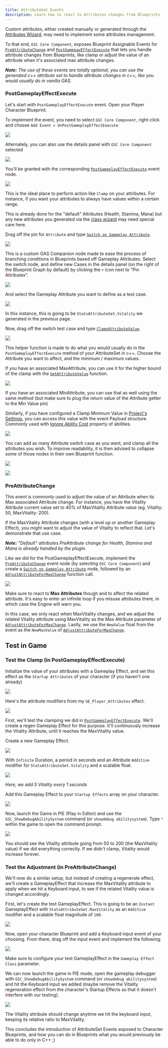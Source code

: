 ```yaml
---
title: AttributeSet Events
description: Learn how to react to Attributes changes from Blueprints
---
```


Custom attributes, either created manually or generated through the [Attributes Wizard](/gameplay-attributes), may need to implement some attributes management.

To that end, `GSC Core Component`, exposes Blueprint Assignable Events for [`PreAttributeChange`](https://github.com/tranek/GASDocumentation#concepts-as-preattributechange) and [`PostGamepayEffectExecute`](https://github.com/tranek/GASDocumentation#concepts-as-postgameplayeffectexecute) that lets you handle attribute changes from Blueprints, like clamp or adjust the value of an attribute when it's associated max attribute changes.

***Note:*** *The use of these events are totally optional, you can use the generated c++ attribute set to handle attribute changes in c++, like you would usually do in vanilla GAS.*

### PostGameplayEffectExecute

Let's start with `PostGameplayEffectExecute` event. Open your Player Character Blueprint.

To implement the event, you need to select `GSC Core Component`, right-click and choose `Add Event > OnPostGameplayEffectExecute`

![](component_add_event.png)

Alternately, you can also use the details panel with `GSC Core Component` selected

![](component_add_event_details_panel.png)

You'll be granted with the corresponding [`PostGameplayEffectExecute`](/api/gsc-core-component/##onpostgameplayeffectexecute) event node.

![](execute_node.png)

This is the ideal place to perform action like `Clamp` on your attributes. For instance, if you want your attributes to always have values within a certain range.

This is already done for the "default" Attributes (Health, Stamina, Mana) but any new attributes you generated via the [class wizard](/gameplay-attributes/#add-attributeset-c-class-wizard) may need special care here.

Drag off the pin for `Attribute` and type [`Switch on Gameplay Attribute`](api/gsck-2-node-switch-gameplay-attribute/).

![](switch-on-attribute.png)

This is a custom GAS Companion node made to ease the process of branching conditions in Blueprints based off Gameplay Attributes. Select the switch node, and define new Cases in the details panel (on the right of the Blueprint Graph by default) by clicking the `+` icon next to "Pin Attributes".

![](switch-details.png)

And select the Gameplay Attribute you want to define as a test case.

![](switch-details-vitality.png)

In this instance, this is going to be `StatsAttributeSet.Vitality` we generated in the previous page.

Now, drag off the switch test case and type [`ClampAttributeValue`](/api/gsc-core-component/#getattributevalue).

![](component_clamp.png)

This helper function is made to do what you would usually do in the `PostGameplayEffectExecute` method of your AttributeSet in c++. Choose the Attribute you want to affect, and the minimum / maximum values.

If you have an associated MaxAttribute, you can use it for the higher bound of the clamp with the [`GetAttributeValue`](/api/gsc-core-component/#getattributevalue) function.

![](component_clamp_max_attribute.png)

If you have an associated MinAttribute, you can use that as well using the same method (but make sure to plug the return value of the Attribute getter to the Min Value pin)

Similarly, if you have configured a Clamp Minimum Value in [Project's Settings](/configuration), you can access this value with the event Payload structure. Commonly used with [Ignore Ability Cost](/ignore-ability-cost) property of abilities.

![](clamp-minimum-value.png)

You can add as many Attribute switch case as you want, and clamp all the attributes you wish. To improve readability, it is then advised to collapse some of those nodes in their own Blueprint function.

![](collapse-nodes-to-function.png)

![](postge-execute-with-collapsed-function.png)

### PreAttributeChange

This event is commonly used to adjust the value of an Attribute when its Max associated Attribute change. For instance, you have the Vitality Attribute current value set to 40% of MaxVitality Attribute value (eg. Vitality: 50, MaxVitality: 200).

If the MaxVitality Attribute changes (with a level up or another Gameplay Effect), you might want to adjust the value of Vitality to reflect that. Let's demonstrate that use case.

***Note:*** *"Default" attributes PreAttribute change for Health, Stamina and Mana is already handled by the plugin.*

Like we did for the PostGameplayEffectExecute, implement the [`PreAttributeChange`](/api/gsc-core-component/#onpreattributechange) event node (by selecting `GSC Core Component`) and create a [`Switch on Gameplay Attribute`](/api/gsck-2-node-switch-gameplay-attribute/) node, followed by an [`AdjustAttributeForMaxChange`](/api/gsc-core-component/#adjustattributeformaxchange) function call.

![](on-preattribute-change.png)

Make sure to react to **Max Attributes** though and to affect the related attribute. It's easy to enter an infinite loop if you misuse attributes there, in which case the Engine will warn you.

In this case, we only react when MaxVitality changes, and we adjust the related Vitality attribute using MaxVitality as the Max Attribute parameter of [`AdjustAttributeForMaxChange`](/api/gsc-core-component/#adjustattributeformaxchange). Lastly, we use the `NewValue` float from the event as the `NewMaxValue` of [`AdjustAttributeForMaxChange`](/api/gsc-core-component/#adjustattributeformaxchange).

## Test in Game

### Test the Clamp (in PostGameplayEffectExecute)

Initialize the value of your attributes with a Gameplay Effect, and set this effect as the `Startup Attributes` of your character (if you haven't one already)

![](character-startup-attributes.png)

Here's the attribute modifiers from my `GE_Player_Attributes` effect.

![](ge-player-attributes.png)

First, we'll test the clamping we did in [`PostGameplayEffectExecute`](/api/gsc-core-component/#onpostgameplayeffectexecute). We'll create a regen Gameplay Effect for this purpose. It'll continuously increase the Vitality Attribute, until it reaches the MaxVitality value.

Create a new Gameplay Effect.

![](new-ge.png)

With `Infinite` Duration, a period in seconds and an Attribute `Additive` modifier for `StatsAttributeSet.Vitality` and a scalable float.

![](regen-ge-details.png)

*Here, we add 5 Vitality every 1 seconds*

Add this Gameplay Effect to your `Startup Effects` array on your character.

![](startup-effects.png)

Now, launch the Game in PIE (Play in Editor) and use the `GSC_ShowDebugAbilitySystem` command (or `showdebug abilitysystem`). Type `²` within the game to open the command prompt.

![](vitality-attributes.png)

You should see the Vitality attribute going from 50 to 200 (the MaxVitality value) if we did everything correctly. If we didn't clamp, Vitality would increase forever.

### Test the Adjustment (in PreAttributeChange)

We'll now do a similar setup, but instead of creating a regenerate effect, we'll create a GameplayEffect that increase the MaxVitality attribute to apply when we hit a Keyboard input, to see if the related Vitality value is changed accordingly.

First, let's create the test GameplayEffect. This is going to be an `Instant` GameplayEffect with `StatsAttributeSet.MaxVitality` as an `Additive` modifier and a scalable float magnitude of `100`.

![](ge-test-addmax.png)

Now, open your character Blueprint and add a Keyboard input event of your choosing. From there, drag off the input event and implement the following: 

![](test-ge-input.png)

Make sure to configure your test GameplayEffect in the `Gameplay Effect Class` parameter.

We can now launch the game in PIE mode, open the gameplay debugger with `GSC_ShowDebugAbilitySystem` command (or `showdebug abilitysystem`) and hit the Keyboard input we added (maybe remove the Vitality regeneration effect from the character's Startup Effects so that it doesn't interfere with our testing).

![](ge-adjust-debug-test.png)

The Vitality attribute should change anytime we hit the keyboard input, keeping its relative ratio to MaxVitality.

This concludes the introduction of AttributeSet Events exposed to Character Blueprints, and how you can do in Blueprints what you would previously be able to do only in C++ ;)

